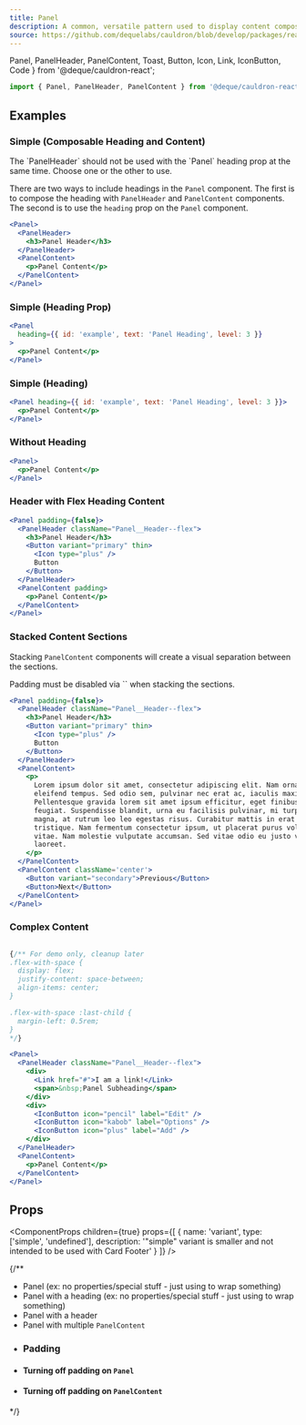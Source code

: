 ```yaml
---
title: Panel
description: A common, versatile pattern used to display content composed of different elements, usually in a collection.
source: https://github.com/dequelabs/cauldron/blob/develop/packages/react/src/components/Panel/index.tsx
---
```


  Panel,
  PanelHeader,
  PanelContent,
  Toast,
  Button,
  Icon,
  Link,
  IconButton,
  Code
} from '@deque/cauldron-react';

```js
import { Panel, PanelHeader, PanelContent } from '@deque/cauldron-react';
```

## Examples

### Simple (Composable Heading and Content)

<Note>
  The `PanelHeader` should not be used with the `Panel` heading prop at the same
  time. Choose one or the other to use.
</Note>

There are two ways to include headings in the `Panel` component. The first is to compose the heading with `PanelHeader`
and `PanelContent` components. The second is to use the `heading` prop on the `Panel` component.

```jsx example
<Panel>
  <PanelHeader>
    <h3>Panel Header</h3>
  </PanelHeader>
  <PanelContent>
    <p>Panel Content</p>
  </PanelContent>
</Panel>
```

### Simple (Heading Prop)

```jsx example
<Panel
  heading={{ id: 'example', text: 'Panel Heading', level: 3 }}
>
  <p>Panel Content</p>
</Panel>
```

### Simple (Heading)

```jsx example
<Panel heading={{ id: 'example', text: 'Panel Heading', level: 3 }}>
  <p>Panel Content</p>
</Panel>
```

### Without Heading

```jsx example
<Panel>
  <p>Panel Content</p>
</Panel>
```

### Header with Flex Heading Content

```jsx example
<Panel padding={false}>
  <PanelHeader className="Panel__Header--flex">
    <h3>Panel Header</h3>
    <Button variant="primary" thin>
      <Icon type="plus" />
      Button
    </Button>
  </PanelHeader>
  <PanelContent padding>
    <p>Panel Content</p>
  </PanelContent>
</Panel>
```

### Stacked Content Sections
Stacking `PanelContent` components will create a visual separation between the sections. 

<Note>
Padding must be disabled via `<PanelContent padding={false}>` when stacking the sections.
</Note>


```jsx example
<Panel padding={false}>
  <PanelHeader className="Panel__Header--flex">
    <h3>Panel Header</h3>
    <Button variant="primary" thin>
      <Icon type="plus" />
      Button
    </Button>
  </PanelHeader>
  <PanelContent>
    <p>
      Lorem ipsum dolor sit amet, consectetur adipiscing elit. Nam ornareadfasdfdsaf
      eleifend tempus. Sed odio sem, pulvinar nec erat ac, iaculis maximus nisl.
      Pellentesque gravida lorem sit amet ipsum efficitur, eget finibus justo
      feugiat. Suspendisse blandit, urna eu facilisis pulvinar, mi turpis mattis
      magna, at rutrum leo leo egestas risus. Curabitur mattis in erat vel
      tristique. Nam fermentum consectetur ipsum, ut placerat purus volutpat
      vitae. Nam molestie vulputate accumsan. Sed vitae odio eu justo venenatis
      laoreet.
    </p>
  </PanelContent>
  <PanelContent className='center'>
    <Button variant="secondary">Previous</Button>
    <Button>Next</Button>
  </PanelContent>
</Panel>
```

### Complex Content

```jsx example

{/** For demo only, cleanup later
.flex-with-space {
  display: flex;
  justify-content: space-between;
  align-items: center;
}

.flex-with-space :last-child {
  margin-left: 0.5rem;
}
*/}

<Panel>
  <PanelHeader className="Panel__Header--flex">
    <div>
      <Link href="#">I am a link!</Link>
      <span>&nbsp;Panel Subheading</span>
    </div>
    <div>
      <IconButton icon="pencil" label="Edit" />
      <IconButton icon="kabob" label="Options" />
      <IconButton icon="plus" label="Add" />
    </div>
  </PanelHeader>
  <PanelContent>
    <p>Panel Content</p>
  </PanelContent>
</Panel>
```

## Props

<ComponentProps
  children={true}
  props={[
    {
      name: 'variant',
      type: ['simple', 'undefined'],
      description:
        '"simple" variant is smaller and not intended to be used with Card Footer'
    }
  ]}
/>

{/**
- Panel (ex: no properties/special stuff - just using to wrap something)
- Panel with a heading (ex: no properties/special stuff - just using to wrap something)
- Panel with a header 
- Panel with multiple `PanelContent`
- ### Padding 
- #### Turning off padding on `Panel`
- #### Turning off padding on `PanelContent`
*/}